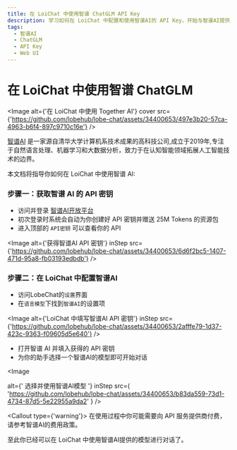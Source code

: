 ```yaml
---
title: 在 LoiChat 中使用智谱 ChatGLM API Key
description: 学习如何在 LoiChat 中配置和使用智谱AI的 API Key，开始与智谱AI提供的模型进行对话。
tags:
  - 智谱AI
  - ChatGLM
  - API Key
  - Web UI
---
```


# 在 LoiChat 中使用智谱 ChatGLM

<Image
  alt={'在 LoiChat 中使用 Together AI'}
  cover
  src={'https://github.com/lobehub/lobe-chat/assets/34400653/497e3b20-57ca-4963-b6f4-897c9710c16e'}
/>

[智谱AI](https://www.zhipuai.cn/) 是一家源自清华大学计算机系技术成果的高科技公司,成立于2019年,专注于自然语言处理、机器学习和大数据分析，致力于在认知智能领域拓展人工智能技术的边界。

本文档将指导你如何在 LoiChat 中使用智谱 AI:

<Steps>

### 步骤一：获取智谱 AI 的 API 密钥

- 访问并登录 [智谱AI开放平台](https://open.bigmodel.cn/)
- 初次登录时系统会自动为你创建好 API 密钥并赠送 25M Tokens 的资源包
- 进入顶部的 `API密钥` 可以查看你的 API

<Image
  alt={'获得智谱AI API 密钥'}
  inStep
  src={'https://github.com/lobehub/lobe-chat/assets/34400653/6d6f2bc5-1407-471d-95a8-fb03193edbdb'}
/>

### 步骤二：在 LoiChat 中配置智谱AI

- 访问LobeChat的`设置`界面
- 在`语言模型`下找到`智谱AI`的设置项

<Image
  alt={'LoiChat 中填写智谱AI API 密钥'}
  inStep
  src={'https://github.com/lobehub/lobe-chat/assets/34400653/2afffe79-1d37-423c-9363-f09605d5e640'}
/>

- 打开智谱 AI 并填入获得的 API 密钥
- 为你的助手选择一个智谱AI的模型即可开始对话

<Image

alt={' 选择并使用智谱AI模型 '} inStep src={ 'https://github.com/lobehub/lobe-chat/assets/34400653/b83da559-73d1-4734-87d5-5e22955a9da2' } />

<Callout type={'warning'}>
  在使用过程中你可能需要向 API 服务提供商付费，请参考智谱AI的费用政策。
</Callout>

</Steps>

至此你已经可以在 LoiChat 中使用智谱AI提供的模型进行对话了。
